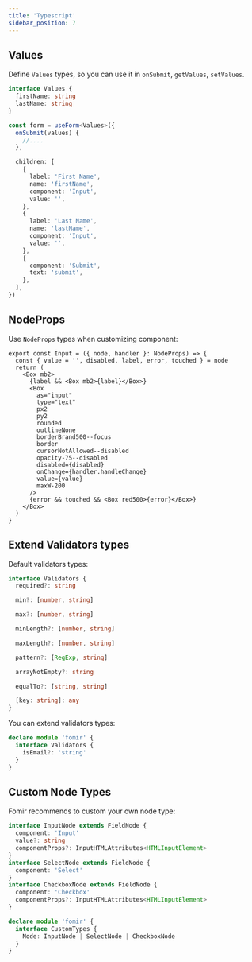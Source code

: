 ```yaml
---
title: 'Typescript'
sidebar_position: 7
---
```


## Values

Define `Values` types, so you can use it in `onSubmit`, `getValues`, `setValues`.

```ts {6}
interface Values {
  firstName: string
  lastName: string
}

const form = useForm<Values>({
  onSubmit(values) {
    //....
  },

  children: [
    {
      label: 'First Name',
      name: 'firstName',
      component: 'Input',
      value: '',
    },
    {
      label: 'Last Name',
      name: 'lastName',
      component: 'Input',
      value: '',
    },
    {
      component: 'Submit',
      text: 'submit',
    },
  ],
})
```

## NodeProps

Use `NodeProps` types when customizing component:

```tsx {1}
export const Input = ({ node, handler }: NodeProps) => {
  const { value = '', disabled, label, error, touched } = node
  return (
    <Box mb2>
      {label && <Box mb2>{label}</Box>}
      <Box
        as="input"
        type="text"
        px2
        py2
        rounded
        outlineNone
        borderBrand500--focus
        border
        cursorNotAllowed--disabled
        opacity-75--disabled
        disabled={disabled}
        onChange={handler.handleChange}
        value={value}
        maxW-200
      />
      {error && touched && <Box red500>{error}</Box>}
    </Box>
  )
}
```

## Extend Validators types

Default validators types:

```ts
interface Validators {
  required?: string

  min?: [number, string]

  max?: [number, string]

  minLength?: [number, string]

  maxLength?: [number, string]

  pattern?: [RegExp, string]

  arrayNotEmpty?: string

  equalTo?: [string, string]

  [key: string]: any
}
```

You can extend validators types:

```ts {2,3,4}
declare module 'fomir' {
  interface Validators {
    isEmail?: 'string'
  }
}
```

## Custom Node Types

Fomir recommends to custom your own node type:

```ts {15,16,17}
interface InputNode extends FieldNode {
  component: 'Input'
  value?: string
  componentProps?: InputHTMLAttributes<HTMLInputElement>
}
interface SelectNode extends FieldNode {
  component: 'Select'
}
interface CheckboxNode extends FieldNode {
  component: 'Checkbox'
  componentProps?: InputHTMLAttributes<HTMLInputElement>
}

declare module 'fomir' {
  interface CustomTypes {
    Node: InputNode | SelectNode | CheckboxNode
  }
}
```
